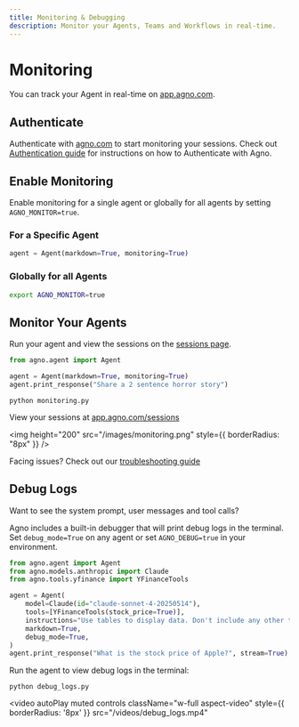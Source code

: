 ```yaml
---
title: Monitoring & Debugging
description: Monitor your Agents, Teams and Workflows in real-time.
---
```


# Monitoring

You can track your Agent in real-time on [app.agno.com](https://app.agno.com).

## Authenticate
Authenticate with [agno.com](https://app.agno.com) to start monitoring your sessions.
Check out [Authentication guide](how-to/authentication) for instructions on how to Authenticate with Agno.

## Enable Monitoring

Enable monitoring for a single agent or globally for all agents by setting `AGNO_MONITOR=true`.

### For a Specific Agent

```python
agent = Agent(markdown=True, monitoring=True)
```

### Globally for all Agents

```bash
export AGNO_MONITOR=true
```

## Monitor Your Agents

Run your agent and view the sessions on the [sessions page](https://app.agno.com/sessions).

<Steps>

<Step title="Create a file with sample code">

```python monitoring.py
from agno.agent import Agent

agent = Agent(markdown=True, monitoring=True)
agent.print_response("Share a 2 sentence horror story")
```

</Step>

<Step title="Run your Agent">

```shell
python monitoring.py
```

</Step>

<Step title="View your sessions">

View your sessions at [app.agno.com/sessions](https://app.agno.com/sessions)

<img height="200" src="/images/monitoring.png" style={{ borderRadius: "8px" }} />

</Step>

</Steps>

<Info>Facing issues? Check out our [troubleshooting guide](/faq/cli-auth)</Info>

## Debug Logs

Want to see the system prompt, user messages and tool calls?

Agno includes a built-in debugger that will print debug logs in the terminal. Set `debug_mode=True` on any agent or set `AGNO_DEBUG=true` in your environment.

```python debug_logs.py
from agno.agent import Agent
from agno.models.anthropic import Claude
from agno.tools.yfinance import YFinanceTools

agent = Agent(
    model=Claude(id="claude-sonnet-4-20250514"),
    tools=[YFinanceTools(stock_price=True)],
    instructions="Use tables to display data. Don't include any other text.",
    markdown=True,
    debug_mode=True,
)
agent.print_response("What is the stock price of Apple?", stream=True)
```

Run the agent to view debug logs in the terminal:

```shell
python debug_logs.py
```

<video
   autoPlay
   muted
   controls
   className="w-full aspect-video"
   style={{ borderRadius: '8px' }}
   src="/videos/debug_logs.mp4"
></video>


